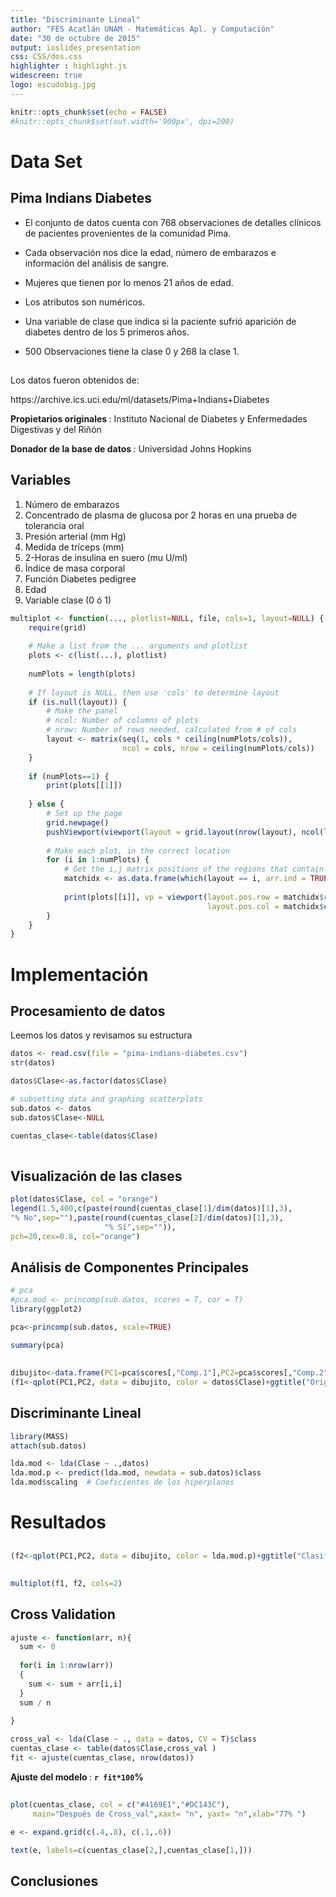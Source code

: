```yaml
---
title: "Discriminante Lineal"
author: "FES Acatlán UNAM - Matemáticas Apl. y Computación"
date: "30 de octubre de 2015"
output: ioslides_presentation
css: CSS/dos.css
highlighter : highlight.js
widescreen: true
logo: escudobig.jpg
---
```


```r
knitr::opts_chunk$set(echo = FALSE)
#knitr::opts_chunk$set(out.width='900px', dpi=200)
```

# Data Set

## Pima Indians Diabetes


* El conjunto de datos cuenta con 768 observaciones de detalles clínicos de pacientes provenientes de la comunidad Pima.

* Cada observación nos dice la edad, número de embarazos e información del análisis de sangre.

* Mujeres que tienen por lo menos 21 años de edad.

* Los atributos son numéricos.

* Una variable de clase que indica si la paciente sufrió aparición de diabetes dentro de los 5 primeros años.

* 500 Observaciones tiene la clase 0 y 268 la clase 1.

## 

Los datos fueron obtenidos de:

https://archive.ics.uci.edu/ml/datasets/Pima+Indians+Diabetes

<b class = "miNota" > Propietarios originales </b>: Instituto Nacional de Diabetes y Enfermedades Digestivas y del Riñón
 
<b class = "miNota" > Donador de la base de datos </b> :  Universidad Johns Hopkins

## Variables

1. Número de embarazos
2. Concentrado de plasma de glucosa por 2 horas en una
prueba de tolerancia oral
3. Presión arterial (mm Hg)
4. Medida de tríceps (mm)
5. 2-Horas de insulina en suero (mu U/ml)
6. Índice de masa corporal
7. Función Diabetes pedigree
8. Edad
9. Variable clase (0 ó 1)


```r
multiplot <- function(..., plotlist=NULL, file, cols=1, layout=NULL) {
    require(grid)
    
    # Make a list from the ... arguments and plotlist
    plots <- c(list(...), plotlist)
    
    numPlots = length(plots)
    
    # If layout is NULL, then use 'cols' to determine layout
    if (is.null(layout)) {
        # Make the panel
        # ncol: Number of columns of plots
        # nrow: Number of rows needed, calculated from # of cols
        layout <- matrix(seq(1, cols * ceiling(numPlots/cols)),
                         ncol = cols, nrow = ceiling(numPlots/cols))
    }
    
    if (numPlots==1) {
        print(plots[[1]])
        
    } else {
        # Set up the page
        grid.newpage()
        pushViewport(viewport(layout = grid.layout(nrow(layout), ncol(layout))))
        
        # Make each plot, in the correct location
        for (i in 1:numPlots) {
            # Get the i,j matrix positions of the regions that contain this subplot
            matchidx <- as.data.frame(which(layout == i, arr.ind = TRUE))
            
            print(plots[[i]], vp = viewport(layout.pos.row = matchidx$row,
                                            layout.pos.col = matchidx$col))
        }
    }
}
```

# Implementación

## Procesamiento de datos

Leemos los datos y revisamos su estructura

```r
datos <- read.csv(file = "pima-indians-diabetes.csv")
str(datos)
```
```r
datos$Clase<-as.factor(datos$Clase)

# subsetting data and graphing scatterplots
sub.datos <- datos
sub.datos$Clase<-NULL

cuentas_clase<-table(datos$Clase)
      
```
## Visualización de las clases
```r
plot(datos$Clase, col = "orange")
legend(1.5,400,c(paste(round(cuentas_clase[1]/dim(datos)[1],3),
"% No",sep=""),paste(round(cuentas_clase[2]/dim(datos)[1],3),
                     "% Sí",sep="")),
pch=20,cex=0.8, col="orange")
```


## Análisis de Componentes Principales

```r
# pca
#pca.mod <- princomp(sub.datos, scores = T, cor = T)
library(ggplot2)

pca<-princomp(sub.datos, scale=TRUE)

summary(pca)

```


## 
```r
dibujito<-data.frame(PC1=pca$scores[,"Comp.1"],PC2=pca$scores[,"Comp.2"])
(f1<-qplot(PC1,PC2, data = dibujito, color = datos$Clase)+ggtitle("Original"))
```

## Discriminante Lineal

```r
library(MASS)
attach(sub.datos)

lda.mod <- lda(Clase ~ .,datos)
lda.mod.p <- predict(lda.mod, newdata = sub.datos)$class
lda.mod$scaling  # Coeficientes de los hiperplanos
```

# Resultados

## 

```r
(f2<-qplot(PC1,PC2, data = dibujito, color = lda.mod.p)+ggtitle("Clasificados"))
```

## 
```r
multiplot(f1, f2, cols=2)
```

## Cross Validation

```r
ajuste <- function(arr, n){
  sum <- 0
  
  for(i in 1:nrow(arr))
  {
    sum <- sum + arr[i,i]
  }
  sum / n
  
}

cross_val <- lda(Clase ~ ., data = datos, CV = T)$class
cuentas_clase <- table(datos$Clase,cross_val )
fit <- ajuste(cuentas_clase, nrow(datos))
```
<b class = "ans" > Ajuste del modelo </b> : <b class = "otroAns"> `r fit*100`% </b>

## 
```r
plot(cuentas_clase, col = c("#4169E1","#DC143C"),
     main="Después de Cross_val",xaxt= "n", yaxt= "n",xlab="77% ")

e <- expand.grid(c(.4,.8), c(.1,.6))

text(e, labels=c(cuentas_clase[2,],cuentas_clase[1,]))

```


## Conclusiones
